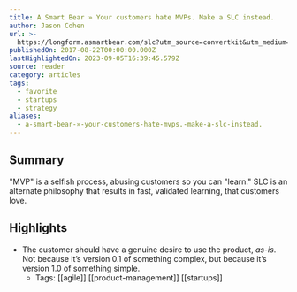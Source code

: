 ```yaml
---
title: A Smart Bear » Your customers hate MVPs. Make a SLC instead.
author: Jason Cohen
url: >-
  https://longform.asmartbear.com/slc?utm_source=convertkit&utm_medium=email&utm_campaign=asmartbear_newsletter
publishedOn: 2017-08-22T00:00:00.000Z
lastHighlightedOn: 2023-09-05T16:39:45.579Z
source: reader
category: articles
tags:
  - favorite
  - startups
  - strategy
aliases:
  - a-smart-bear-»-your-customers-hate-mvps.-make-a-slc-instead.
---
```

## Summary

"MVP" is a selfish process, abusing customers so you can "learn." SLC is an alternate philosophy that results in fast, validated learning, that customers love.

## Highlights
- The customer should have a genuine desire to use the product, *as-is*. Not because it’s version 0.1 of something complex, but because it’s version 1.0 of something simple.
    - Tags: [[agile]] [[product-management]] [[startups]]
